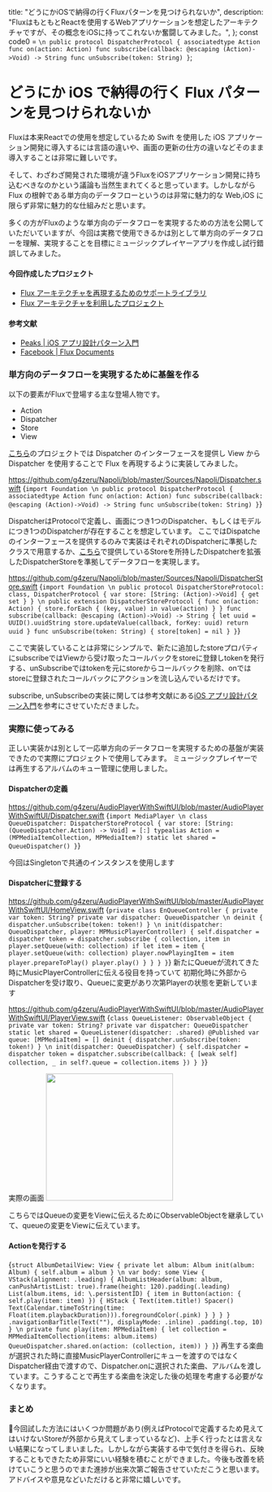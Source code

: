 
  title: "どうにかiOSで納得の行くFluxパターンを見つけられないか",
  description:
    "FluxはもともとReactを使用するWebアプリケーションを想定したアーキテクチャですが、その概念をiOSに持ってこれないか奮闘してみました。",
};
const code0 = `
\n
public protocol DispatcherProtocol {
    associatedtype Action
    func on(action: Action)
    func subscribe(callback: @escaping (Action)->Void) -> String
    func unSubscribe(token: String)
}
`;

# どうにか iOS で納得の行く Flux パターンを見つけられないか

Fluxは本来Reactでの使用を想定しているため Swift を使用した iOS アプリケーション開発に導入するには言語の違いや、画面の更新の仕方の違いなどそのまま導入することは非常に難しいです。

そして、わざわざ開発された環境が違うFluxをiOSアプリケーション開発に持ち込むべきなのかという議論も当然生まれてくると思っています。しかしながら Flux の根幹である単方向のデータフローというのは非常に魅力的な Web,iOS に限らず非常に魅力的な仕組みだと思います。

多くの方がFluxのような単方向のデータフローを実現するための方法を公開していただいていますが、今回は実務で使用できるかは別として単方向のデータフローを理解、実現することを目標にミュージックプレイヤーアプリを作成し試行錯誤してみました。

#### 今回作成したプロジェクト

- [Flux アーキテクチャを再現するためのサポートライブラリ](https://github.com/g4zeru/Napoli)
- [Flux アーキテクチャを利用したプロジェクト](https://github.com/g4zeru/AudioPlayerWithSwiftUI)

#### 参考文献

- [Peaks | iOS アプリ設計パターン入門](https://peaks.cc/books/iOS_architecture)
- [Facebook | Flux Documents](https://facebook.github.io/flux/)

### 単方向のデータフローを実現するために基盤を作る

以下の要素がFluxで登場する主な登場人物です。

- Action
- Dispatcher
- Store
- View

[こちら](https://github.com/g4zeru/Napoli)のプロジェクトでは Dispatcher のインターフェースを提供し View から Dispatcher を使用することで Flux を再現するように実装してみました。

https://github.com/g4zeru/Napoli/blob/master/Sources/Napoli/Dispatcher.swift
<SyntaxHighlighter language="swift" style={xcode}>
  {`import Foundation
\n
public protocol DispatcherProtocol {
    associatedtype Action
    func on(action: Action)
    func subscribe(callback: @escaping (Action)->Void) -> String
    func unSubscribe(token: String)
}`}
</SyntaxHighlighter>

DispatcherはProtocolで定義し、画面につき1つのDispatcher、もしくはモデルにつき1つのDispatcherが存在することを想定しています。
ここではDispatcheのインターフェースを提供するのみで実装はそれぞれのDispatcherに準拠したクラスで用意するか、[こちら](https://github.com/g4zeru/Napoli/blob/master/Sources/Napoli/DispatcherStore.swift)で提供しているStoreを所持したDispatcherを拡張したDispatcherStoreを準拠してデータフローを実現します。

https://github.com/g4zeru/Napoli/blob/master/Sources/Napoli/DispatcherStore.swift
<SyntaxHighlighter language="swift" style={xcode}>
    {`import Foundation
\n
public protocol DispatcherStoreProtocol: class, DispatcherProtocol {
    var store: [String: (Action)->Void] { get set }
}
\n
public extension DispatcherStoreProtocol {
    func on(action: Action) {
        store.forEach { (key, value) in
            value(action)
        }
    }
    func subscribe(callback: @escaping (Action)->Void) -> String {
        let uuid = UUID().uuidString
        store.updateValue(callback, forKey: uuid)
        return uuid
    }
    func unSubscribe(token: String) {
        store[token] = nil
    }
}`}
</SyntaxHighlighter>

ここで実装していることは非常にシンプルで、新たに追加したstoreプロパティにsubscribeではViewから受け取ったコールバックをstoreに登録しtokenを発行する、unSubscribeではtokenを元にstoreからコールバックを削除、onではstoreに登録されたコールバックにアクションを流し込んでいるだけです。

subscribe, unSubscribeの実装に関しては参考文献にある[iOS アプリ設計パターン入門](https://peaks.cc/books/iOS_architecture)を参考にさせていただきました。

### 実際に使ってみる

正しい実装かは別として一応単方向のデータフローを実現するための基盤が実装できたので実際にプロジェクトで使用してみます。
ミュージックプレイヤーでは再生するアルバムのキュー管理に使用しました。

#### Dispatcherの定義
https://github.com/g4zeru/AudioPlayerWithSwiftUI/blob/master/AudioPlayerWithSwiftUI/Dispatcher.swift
<SyntaxHighlighter language="swift" style={xcode}>{`import MediaPlayer
\n
class QueueDispatcher: DispatcherStoreProtocol {
    var store: [String: (QueueDispatcher.Action) -> Void] = [:]
    typealias Action = (MPMediaItemCollection, MPMediaItem?)
    static let shared = QueueDispatcher()
}`}</SyntaxHighlighter>

今回はSingletonで共通のインスタンスを使用します

#### Dispatcherに登録する

https://github.com/g4zeru/AudioPlayerWithSwiftUI/blob/master/AudioPlayerWithSwiftUI/HomeView.swift
<SyntaxHighlighter language="swift" style={xcode}>{`
private class EnQueueController {
    private var token: String?
    private var dispatcher: QueueDispatcher
\n
    deinit {
        dispatcher.unSubscribe(token: token!)
    }
\n
    init(dispatcher: QueueDispatcher, player: MPMusicPlayerController) {
        self.dispatcher = dispatcher
        token = dispatcher.subscribe { collection, item in
            player.setQueue(with: collection)
            if let item = item {
                player.setQueue(with: collection)
                player.nowPlayingItem = item
                player.prepareToPlay()
                player.play()
            }
        }
    }
}
`}</SyntaxHighlighter>
新たにQueueが流れてきた時にMusicPlayerControllerに伝える役目を持っていて
初期化時に外部からDispatcherを受け取り、Queueに変更があり次第Playerの状態を更新しています


https://github.com/g4zeru/AudioPlayerWithSwiftUI/blob/master/AudioPlayerWithSwiftUI/PlayerView.swift
<SyntaxHighlighter language="swift" style={xcode}>{`
class QueueListener: ObservableObject {
    private var token: String?
    private var dispatcher: QueueDispatcher
    static let shared = QueueListener(dispatcher: .shared)
    @Published var queue: [MPMediaItem] = []
    deinit {
        dispatcher.unSubscribe(token: token!)
    }
\n
    init(dispatcher: QueueDispatcher) {
        self.dispatcher = dispatcher
        token = dispatcher.subscribe(callback: { [weak self] collection, _ in
            self?.queue = collection.items
        })
    }
}
`}</SyntaxHighlighter>

実際の画面
<img src="/20200607/image0.png" width="250px"/>

こちらではQueueの変更をViewに伝えるためにObservableObjectを継承していて、queueの変更をViewに伝えています。

#### Actionを発行する

<SyntaxHighlighter language="swift" style={xcode}>{`
struct AlbumDetailView: View {
    private let album: Album
    init(album: Album) {
        self.album = album
    }
\n
    var body: some View {
        VStack(alignment: .leading) {
            AlbumListHeader(album: album, canPushArtistList: true).frame(height: 120).padding(.leading)
            List(album.items, id: \.persistentID) { item in
                Button(action: {
                    self.play(item: item)
                }) {
                    HStack {
                        Text(item.title!)
                        Spacer()
                        Text(Calendar.timeToString(time: Float(item.playbackDuration))).foregroundColor(.pink)
                    }
                }
            }
        }
        .navigationBarTitle(Text(""), displayMode: .inline)
        .padding(.top, 10)
    }
\n
    private func play(item: MPMediaItem) {
        let collection = MPMediaItemCollection(items: album.items)
        QueueDispatcher.shared.on(action: (collection, item))
    }
}
`}</SyntaxHighlighter>
再生する楽曲が選択された時に直接MusicPlayerControllerにキューを渡すのではなくDispatcher経由で渡すので、Dispatcher.onに選択された楽曲、アルバムを渡しています。こうすることで再生する楽曲を決定した後の処理を考慮する必要がなくなります。

### まとめ

今回試した方法にはいくつか問題があり(例えばProtocolで定義するため見えてはいけないStoreが外部から見えてしまっているなど)、上手く行ったとは言えない結果になってしまいました。しかしながら実装する中で気付きを得られ、反映することもできたため非常にいい経験を積むことができました。今後も改善を続けていこうと思うのでまた進捗が出来次第ご報告させていただこうと思います。アドバイスや意見などいただけると非常に嬉しいです。